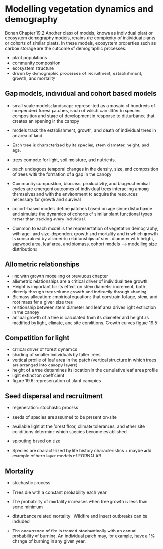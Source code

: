 # Modelling vegetation dynamics and demography
\chaptermark{Dynamics}
<!-- Not in UCL -->

Bonan Chapter 19.2
Another class of models, known as individual plant or ecosystem demography models, retains the complexity of individual plants or cohorts of similar plants. In these models, ecosystem properties such as carbon storage are the outcome of demographic processes.

- plant populations
- community composition
- ecosystem structure
- driven by demographic processes of recruitment, establishment, growth, and mortality

## Gap models, individual and cohort based models

- small scale models;  landscape represented as a mosaic of hundreds of independent forest patches, each of which can differ in species composition and stage of development in response to disturbance that creates an opening in the canopy
- models track the establishment, growth, and death of individual trees in an area of land.
- Each tree is characterized by its species, stem diameter, height, and age.
- trees compete for light, soil moisture, and nutrients.
- patch undergoes temporal changes in the density, size, and composition of trees with the formation of a gap in the canopy
- Community composition, biomass, productivity, and biogeochemical cycles are emergent outcomes of individual trees interacting among themselves and with the environment to acquire the resources necessary for growth and survival

- cohort-based models define patches based on age since disturbance and simulate the dynamics of cohorts of similar plant functional types rather than tracking every individual.
- Common to each model is the representation of vegetation demography, with age- and size-dependent growth and mortality and in which growth is constrained by allometric relationships of stem diameter with height, sapwood area, leaf area, and biomass. cohort models --> modelling size distributions

## Allometric relationships
- link with growth modelling of previuous chapter
- allometric relationships are a critical driver of individual tree growth. 
- Height is important for its effect on stem diameter increment, both directly through tree volume growth and indirectly through shading.
- Biomass allocation: empirical equations that constrain foliage, stem, and root mass for a given size tree
- relationship between stem diameter and leaf area drives light extinction in the canopy
- annual growth of a tree is calculated from its diameter and height as modified by light, climate, and site conditions. Growth curves figure 19.5

## Competition for light

- critical driver of forest dynamics
- shading of smaller individuals by taller trees
- vertical profile of leaf area in the patch (vertical structure in which trees are arranged into canopy layers)
- height of a tree determines its location in the cumulative leaf area profile
- light extinction coefficient
- figure 19.6: representation of plant canopies

## Seed dispersal and recruitment

- regeneration: stochastic process
- seeds of species are assumed to be present on-site
- available light at the forest floor, climate tolerances, and other site conditions determine which species become established.
- sprouting based on size

-  Species are characterized by life history characteristics + maybe add example of herb layer models of FORNALAB

## Mortality

- stochastic process
- Trees die with a constant probability each year
- The probability of mortality increases when tree growth is less than some minimum

- disturbance related mortality : Wildfire and insect outbreaks can be included
- The occurrence of fire is treated stochastically with an annual probability of burning. An individual patch may, for example, have a 1% change of burning in any given year.


